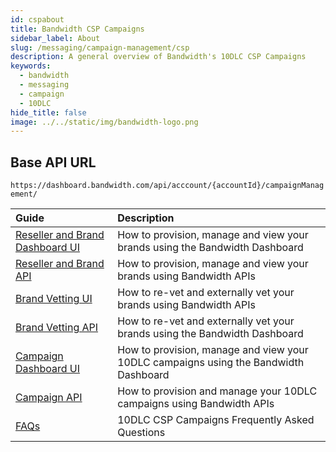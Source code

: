 ```yaml
---
id: cspabout
title: Bandwidth CSP Campaigns
sidebar_label: About
slug: /messaging/campaign-management/csp
description: A general overview of Bandwidth's 10DLC CSP Campaigns
keywords:
  - bandwidth
  - messaging
  - campaign
  - 10DLC
hide_title: false
image: ../../static/img/bandwidth-logo.png
---
```


## Base API URL

`https://dashboard.bandwidth.com/api/acccount/{accountId}/campaignManagement/`

| Guide | Description |
|:------|:------------|
|[Reseller and Brand Dashboard UI](./csp/reseller-brand-ui) | How to provision, manage and view your brands using the Bandwidth Dashboard |
|[Reseller and Brand API](./csp/reseller-brand-api) | How to provision, manage and view your brands using Bandwidth APIs |
|[Brand Vetting UI](./csp/brand-vetting-ui) | How to re-vet and externally vet your brands using Bandwidth APIs|
|[Brand Vetting API](./csp/brand-vetting-api) | How to re-vet and externally vet your brands using the Bandwidth Dashboard|
|[Campaign Dashboard UI](./csp/campaign-ui) | How to provision, manage and view your 10DLC campaigns using the Bandwidth Dashboard |
|[Campaign API](./csp/campaign-api) | How to provision and manage your 10DLC campaigns using Bandwidth APIs |
|[FAQs](./csp/faq) | 10DLC CSP Campaigns Frequently Asked Questions |
